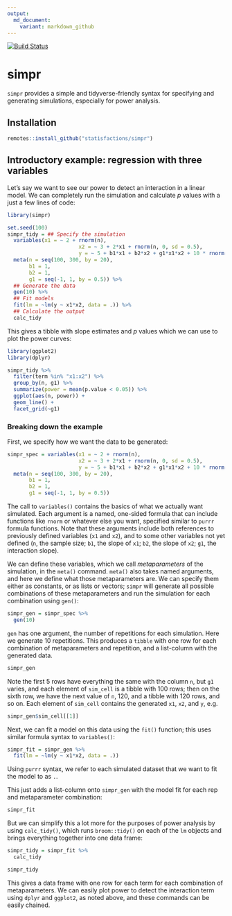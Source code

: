 ```yaml
---
output:
  md_document:
    variant: markdown_github
---
```


[![Build Status](https://travis-ci.com/jkbye/simpr.svg?branch=master)](https://travis-ci.com/statisfactions/simpr)

# simpr

`simpr` provides a simple and tidyverse-friendly syntax for specifying and generating simulations, especially for power analysis.  

## Installation

```r
remotes::install_github("statisfactions/simpr")

```


## Introductory example: regression with three variables

Let's say we want to see our power to detect an interaction in a linear model.   We can completely run the simulation and calculate *p* values with a just a few lines of code:
```r
library(simpr)

set.seed(100)
simpr_tidy = ## Specify the simulation
  variables(x1 = ~ 2 + rnorm(n),
                       x2 = ~ 3 + 2*x1 + rnorm(n, 0, sd = 0.5),
                       y = ~ 5 + b1*x1 + b2*x2 + g1*x1*x2 + 10 * rnorm(n)) %>%
  meta(n = seq(100, 300, by = 20),
       b1 = 1,
       b2 = 1,
       g1 = seq(-1, 1, by = 0.5)) %>% 
  ## Generate the data
  gen(10) %>% 
  ## Fit models
  fit(lm = ~lm(y ~ x1*x2, data = .)) %>% 
  ## Calculate the output
  calc_tidy

```

This gives a tibble with slope estimates and *p* values which we can use to plot the power curves:

```r
library(ggplot2)
library(dplyr)

simpr_tidy %>%
  filter(term %in% "x1:x2") %>%
  group_by(n, g1) %>%
  summarize(power = mean(p.value < 0.05)) %>%
  ggplot(aes(n, power)) +
  geom_line() +
  facet_grid(~g1)
```

### Breaking down the example

First, we specify how we want the data to be generated:

```r

simpr_spec = variables(x1 = ~ 2 + rnorm(n),
                       x2 = ~ 3 + 2*x1 + rnorm(n, 0, sd = 0.5),
                       y = ~ 5 + b1*x1 + b2*x2 + g1*x1*x2 + 10 * rnorm(n)) %>%
  meta(n = seq(100, 300, by = 20),
       b1 = 1,
       b2 = 1,
       g1 = seq(-1, 1, by = 0.5))
```

The call to `variables()` contains the basics of what we actually want simulated.  Each argument is a named, one-sided formula that can include functions like `rnorm` or whatever else you want, specified similar to `purrr` formula functions.  Note that these arguments include both references to previously defined variables (`x1` and `x2`), and to some other variables not yet defined (`n`, the sample size; `b1`, the slope of `x1`; `b2`, the slope of `x2`; `g1`, the interaction slope).

We can define these variables, which we call *metaparameters* of the simulation, in the `meta()` command.  `meta()` also takes named arguments, and here we define what those metaparameters are.  We can specify them either as constants, or as lists or vectors; `simpr` will generate all possible combinations of these metaparameters and run the simulation for each combination using `gen()`:

```r
simpr_gen = simpr_spec %>% 
  gen(10)
```

`gen` has one argument, the number of repetitions for each simulation.  Here we generate 10 repetitions. This produces a `tibble` with one row for each combination of metaparameters and repetition, and a list-column with the generated data.

```r
simpr_gen
```

Note the first 5 rows have everything the same with the column `n`, but `g1` varies, and each element of `sim_cell` is a tibble with 100 rows; then on the sixth row, we have the next value of `n`, 120, and a tibble with 120 rows, and so on. Each element of  `sim_cell` contains the generated `x1`, `x2`, and `y`, e.g.

```r
simpr_gen$sim_cell[[1]]
```

Next, we can fit a model on this data using the `fit()` function; this uses similar formula syntax to `variables()`:

```r
simpr_fit = simpr_gen %>% 
  fit(lm = ~lm(y ~ x1*x2, data = .))
```

Using `purrr` syntax, we refer to each simulated dataset that we want to fit the model to as `.`.

This just adds a list-column onto `simpr_gen` with the model fit for each rep and metaparameter combination:

```r
simpr_fit
```

But we can simplify this a lot more for the purposes of power analysis by using `calc_tidy()`, which runs `broom::tidy()` on each of the `lm` objects and brings everything together into one data frame:

```r
simpr_tidy = simpr_fit %>% 
  calc_tidy

simpr_tidy
```

This gives a data frame with one row for each term for each combination of metaparameters.  We can easily plot power to detect the interaction term using `dplyr` and `ggplot2`, as noted above, and these commands can be easily chained.
